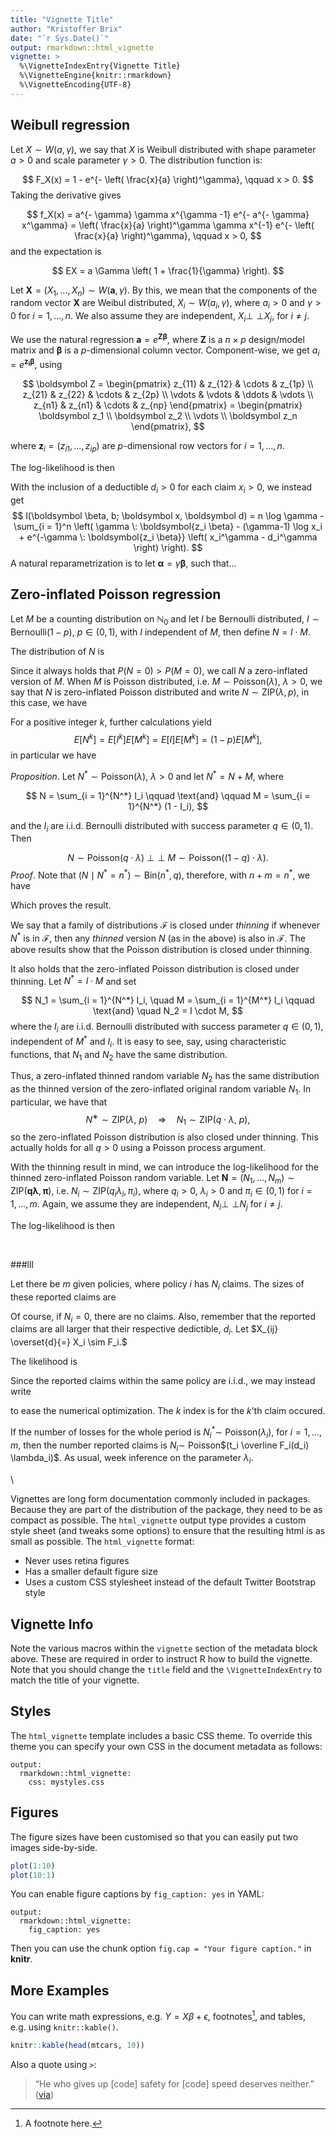 ```yaml
---
title: "Vignette Title"
author: "Kristoffer Brix"
date: "`r Sys.Date()`"
output: rmarkdown::html_vignette
vignette: >
  %\VignetteIndexEntry{Vignette Title}
  %\VignetteEngine{knitr::rmarkdown}
  %\VignetteEncoding{UTF-8}
---
```

\usepackage{amsmath}
\usepackage{bm}


## Weibull regression 

Let $X \sim W(a, \gamma)$, we say that $X$ is Weibull distributed with shape parameter $a > 0$ and scale parameter $\gamma > 0$. The distribution function is:

$$
F_X(x) = 1 - e^{- \left( \frac{x}{a} \right)^\gamma}, 
\qquad x > 0.
$$
Taking the derivative gives

$$
f_X(x)
= 
a^{- \gamma} \gamma x^{\gamma -1} e^{- a^{- \gamma} x^\gamma}
=
\left( \frac{x}{a} \right)^\gamma \gamma x^{-1} e^{- \left( \frac{x}{a} \right)^\gamma},
\qquad x > 0,
$$
and the expectation is 

$$
EX = a \Gamma \left( 1 + \frac{1}{\gamma} \right).
$$

Let $\boldsymbol X = (X_1, \dots, X_n) \sim W(\boldsymbol a, \gamma)$. By this, we mean that the components of the random vector $\boldsymbol X$ are Weibul distributed, $X_i \sim W(a_i, \gamma)$, where $a_i > 0$ and $\gamma > 0$ for $i = 1, \dots, n$. We also assume they are independent, $X_i {\perp\!\!\!\!\perp} X_j$, for $i \neq j$. 

We use the natural regression $\boldsymbol a = e^{\boldsymbol{Z \beta}}$, where $\boldsymbol Z$ is a $n \times p$ design/model matrix and $\boldsymbol \beta$ is a $p$-dimensional column vector. Component-wise, we get $a_i = e^{\boldsymbol{z_i \beta}}$, using 

$$
\boldsymbol Z
 =
 \begin{pmatrix}
  z_{11} & z_{12} & \cdots & z_{1p} \\
  z_{21} & z_{22} & \cdots & z_{2p} \\
  \vdots & \vdots & \ddots & \vdots \\
  z_{n1} & z_{n1} & \cdots & z_{np}
 \end{pmatrix}
 =
 \begin{pmatrix}
  \boldsymbol z_1 \\ 
  \boldsymbol z_2 \\
  \vdots \\ 
  \boldsymbol z_n
 \end{pmatrix},
$$

where $\boldsymbol z_i = (z_{i1}, \dots, z_{ip})$ are $p$-dimensional row vectors for $i = 1, \dots, n$.

The log-likelihood is then

\begin{align}
l(\boldsymbol \beta, b; \boldsymbol x)
&=
n \log \gamma
-
\sum_{i = 1}^n
\left(
\gamma \: \log a_i - (\gamma - 1) \log x_i + a_i^{-\gamma} x_i^\gamma 
\right)
\\
&= 
n \log \gamma
-
\sum_{i = 1}^n
\left( 
\gamma \: \boldsymbol{z_i \beta} - (\gamma-1) \log x_i 
+ e^{-\gamma \: \boldsymbol{z_i \beta}} x_i^\gamma
\right).
\end{align}

With the inclusion of a deductible $d_i > 0$ for each claim $x_i > 0$, we instead get
$$
l(\boldsymbol \beta, b; \boldsymbol x, \boldsymbol d)
=
n \log \gamma
-
\sum_{i = 1}^n
\left( 
\gamma \: \boldsymbol{z_i \beta} - (\gamma-1) \log x_i 
+ e^{-\gamma \: \boldsymbol{z_i \beta}} 
\left( x_i^\gamma - d_i^\gamma \right)
\right).
$$
A natural reparametrization is to let $\boldsymbol \alpha = \gamma \boldsymbol \beta$, such that...

## Zero-inflated Poisson regression

Let $M$ be a counting distribution on $\mathbb N_0$ and let $I$ be Bernoulli distributed, $I \sim \text{Bernoulli}(1-p)$, $p \in (0,1)$, with $I$ independent of $M$, then define $N = I \cdot M$.

The distribution of $N$ is 

\begin{align*}
P(N = 0) &= P(I = 0) + P(I = 1, \: M = 0) = p + (1 - p) \cdot P(M = 0), \\
P(N = n) &= P(I = 1, \: M = n) = (1 - p) \cdot P(M = n), \qquad n \in \mathbb N.
\end{align*}

Since it always holds that $P(N = 0) > P(M = 0)$, we call $N$ a zero-inflated version of $M$. When $M$ is Poisson distributed, i.e. $M \sim \text{Poisson}(\lambda)$, $\lambda > 0$, we say that $N$ is zero-inflated Poisson distributed and write $N \sim \text{ZIP}(\lambda, p)$, in this case, we have

\begin{align*}
P(N = 0) &=  p + (1 - p) \cdot e^{-\lambda}, \\
P(N = n) &= (1 - p) \cdot \frac{\lambda^n}{n!} e^{-\lambda}, \qquad n \in \mathbb N.
\end{align*}

For a positive integer $k$, further calculations yield
$$
E[N^k] = E[I^k] E[M^k] = E[I] E[M^k] = (1-p) E[M^k],
$$
in particular we have

\begin{align*}
E[N] &= (1 - p) \lambda, \\
%
V[N] 
&=
E[N] + \frac{p}{(1 - p)} (E[N])^2 \\
&=
(1 - p) \lambda + p (1 - p)^2 \lambda^2.
\end{align*}

*Proposition*. Let $N^* \sim \text{Poisson}(\lambda)$, $\lambda > 0$ and let $N^* = N + M$, where

$$
N = \sum_{i = 1}^{N^*} I_i
\qquad \text{and} \qquad M = \sum_{i = 1}^{N^*} (1 - I_i), 
$$

and the $I_i$ are i.i.d. Bernoulli distributed with success parameter $q \in (0,1)$. Then

$$
N \sim \text{Poisson}\left( q \cdot \lambda \right) 
\: {\perp\!\!\!\!\perp} \: 
M \sim \text{Poisson}\left( (1-q) \cdot \lambda \right).
$$
*Proof*. Note that $(N \mid N^* = n^*) \sim \text{Bin}(n^*, q)$, therefore, with $n + m = n^*$, we have

\begin{align*}
 P(N = n, \: M = m)
 &= P(N = n, \: N^* = n + m) \\
 &= P(N = n \mid N^* = n + m) P(N^* = n + m) \\
 &= 
 \frac{(n + m)!}{n! m!} q^n (1-q)^m
 \frac{\lambda^{n+m}}{(n+m)!} e^{-\lambda} \\
 &=
 \frac{(q\lambda)^n}{n!} e^{-q\lambda}
 \frac{((1-q) \lambda)^m}{m!} e^{-(1-q) \lambda} \\
 &=
 P(N = n) P(M = m).
 
\end{align*}

Which proves the result.

We say that a family of distributions $\mathscr F$ is closed under *thinning* if whenever $N^*$ is in $\mathscr F$, then any *thinned* version $N$ (as in the above) is also in $\mathscr F$. The above results show that the Poisson distribution is closed under thinning. 

It also holds that the zero-inflated Poisson distribution is closed under thinning. Let $N^* = I \cdot M$ and set

$$
N_1 = \sum_{i = 1}^{N^*} I_i,
\quad
M = \sum_{i = 1}^{M^*} I_i
\qquad \text{and} \quad 
N_2 = I \cdot M,
$$
where the $I_i$ are i.i.d. Bernoulli distributed with success parameter $q \in (0,1)$, independent of $M^*$ and $I_i$. It is easy to see, say, using characteristic functions, that $N_1$ and $N_2$ have the same distribution.

Thus, a zero-inflated thinned random variable $N_2$ has the same distribution as the thinned version of the zero-inflated original random variable $N_1$. In particular, we have that
$$
N^∗ \sim \text{ZIP}(\lambda, \: p)
\quad \Longrightarrow \quad 
N_1 \sim \text{ZIP}(q \cdot \lambda, \: p),
$$
so the zero-inflated Poisson distribution is also closed under thinning. This actually holds for all $q > 0$ using a Poisson process argument. 

With the thinning result in mind, we can introduce the log-likelihood for the thinned zero-inflated Poisson random variable. Let $\boldsymbol N = (N_1, \dots, N_m) \sim \text{ZIP} (\boldsymbol{q \lambda}, \boldsymbol \pi)$, i.e. $N_i \sim \text{ZIP}(q_i \lambda_i, \pi_i)$, where $q_i > 0$, $\lambda_i > 0$ and $\pi_i \in (0,1)$ for $i = 1, \dots, m$. Again, we assume they are independent, $N_i{\perp\!\!\!\!\perp} N_j$ for $i \neq j$.

The log-likelihood is then

\begin{align*}
l(\boldsymbol \beta, \boldsymbol \pi; \boldsymbol n)
=
&1_{\{n_i = 0\}}
\sum_{i=1}^m 
\left( 
 \log \left( p + (1-p_i) q_i \lambda_i \right)
\right) 
\\
+
&1_{\{n_i \neq 0\}}
\sum_{i=1}^m 
\left( 
 \log (1-p_i) + n_i \log q_i + n_i \log \lambda_i - \log n_i! - q_i \lambda_i
\right).
\end{align*}

\ 

###lll

Let there be $m$ given policies, where policy $i$ has $N_i$ claims. The sizes of these reported claims are

\begin{align*}
 X_{ij}, \qquad i = 1, \dots, m, \quad j = 1, \dots, N_i.
\end{align*}

Of course, if $N_i = 0$, there are no claims. Also, remember that the reported claims are all larger that their respective dedictible, $d_i$. Let $X_{ij} \overset{d}{=} X_i \sim F_i.$

The likelihood is

\begin{align*}
 L(\theta_1, \theta_2; x, n)
 =
 \prod_{i = 1}^m \prod_{j = 1}^{n_i}
 \left( \frac{f_i(x_{ij}; \theta_1)}{\overline F_i(d_i; \theta_1)} \right)
 \left( 
 \prod_{i=1}^m P(N_i = n_i; t_i \overline F_i(d_i; \theta_1), \theta_2)
  \right).
\end{align*}

Since the reported claims within the same policy are i.i.d., we may instead write

\begin{align*}
 L(\theta_1, \theta_2; x, n)
 =
 \prod_{k = 1}^{\sum_{i = 1}^m n_i}
  \left( \frac{f_i(x_{k}; \theta_1)}{\overline F_i(d_k; \theta_1)} \right)
 \left( 
 \prod_{i=1}^m P(N_i = n_i; t_i \overline F_i(d_i; \theta_1), \theta_2)
  \right)
\end{align*}

to ease the numerical optimization. The $k$ index is for the $k$'th claim occured.

If the number of losses for the whole period is $N_i^* \sim$ Poisson$(\lambda_i)$, for $i = 1, \dots, m$, then the number reported claims is $N_i \sim$ Poisson$(t_i \overline F_i(d_i) \lambda_i)$. As usual, week inference on the parameter $\lambda_i$.

\\



Vignettes are long form documentation commonly included in packages. Because they are part of the distribution of the package, they need to be as compact as possible. The `html_vignette` output type provides a custom style sheet (and tweaks some options) to ensure that the resulting html is as small as possible. The `html_vignette` format:

- Never uses retina figures
- Has a smaller default figure size
- Uses a custom CSS stylesheet instead of the default Twitter Bootstrap style

## Vignette Info

Note the various macros within the `vignette` section of the metadata block above. These are required in order to instruct R how to build the vignette. Note that you should change the `title` field and the `\VignetteIndexEntry` to match the title of your vignette.

## Styles

The `html_vignette` template includes a basic CSS theme. To override this theme you can specify your own CSS in the document metadata as follows:

    output: 
      rmarkdown::html_vignette:
        css: mystyles.css

## Figures

The figure sizes have been customised so that you can easily put two images side-by-side. 

```r
plot(1:10)
plot(10:1)
```

You can enable figure captions by `fig_caption: yes` in YAML:

    output:
      rmarkdown::html_vignette:
        fig_caption: yes

Then you can use the chunk option `fig.cap = "Your figure caption."` in **knitr**.

## More Examples

You can write math expressions, e.g. $Y = X\beta + \epsilon$, footnotes^[A footnote here.], and tables, e.g. using `knitr::kable()`.

```r
knitr::kable(head(mtcars, 10))
```

Also a quote using `>`:

> "He who gives up [code] safety for [code] speed deserves neither."
([via](https://twitter.com/hadleywickham/status/504368538874703872))
